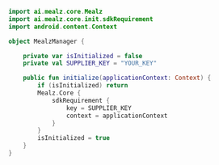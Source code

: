 ```kotlin
import ai.mealz.core.Mealz
import ai.mealz.core.init.sdkRequirement
import android.content.Context

object MealzManager {

    private var isInitialized = false
    private val SUPPLIER_KEY = "YOUR_KEY"

    public fun initialize(applicationContext: Context) {
        if (isInitialized) return
        Mealz.Core {
            sdkRequirement {
                key = SUPPLIER_KEY
                context = applicationContext
            }   
        }
        isInitialized = true
    }
}
```